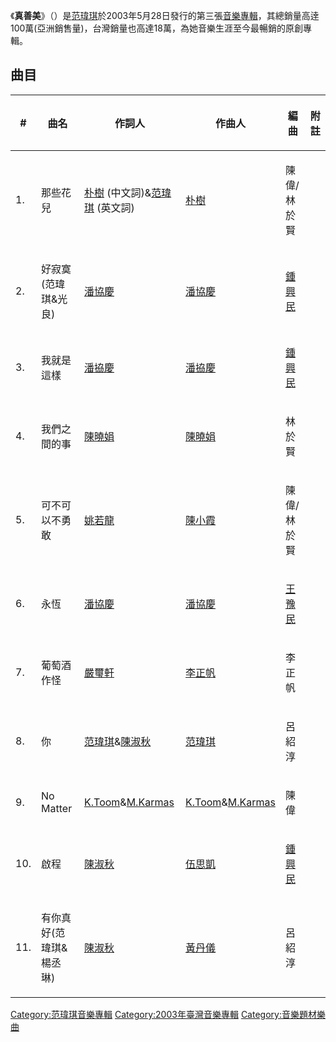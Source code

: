 {{article issues
|
{{Expand|time=2011-01-22T08:24:38+00:00}}
{{Intromissing|time=2011-01-22T08:24:38+00:00}}
{{Unreferenced|time=2011-01-22T08:24:38+00:00}}
}}
{{Album infobox |
  Name        = 真善美　The Sound of Music |
  Type        = 專輯 |
  Artist      = [[范瑋琪|范瑋琪]] |
  Cover       = |
  Background  = |
  Released    = 2003年5月28日 <small>([[中華民國|臺灣]])</small> |
  Recorded    =  |
  Genre       = [[流行音樂|流行音樂]]|
  Length      =  |
  Label       = [[福茂唱片|福茂唱片]]|
  Producer    =  |
  Reviews     =  |
  Last album  = [[太陽_(范瑋琪專輯)|太陽　The Sun]] <br />(2001) |
  This album  = '''真善美　The Sound Of Music''' <br />(2003) |
  Next album  = [[最初的夢想_(歌曲)|最初的夢想 新歌+精選]] <br />(2004)|
|}}
《'''真善美'''》（{{lang-en|'''The Sound of Music'''}}）是[[范瑋琪|范瑋琪]]於2003年5月28日發行的第三張[[音樂專輯|音樂專輯]]，其總銷量高逹100萬(亞洲銷售量)，台灣銷量也高達18萬，為她音樂生涯至今最暢銷的原創專輯。

==曲目==
{| class="wikitable"
|-
!#
!曲名
!作詞人
!作曲人
!編曲
!附註
|-
| 1. || 那些花兒 || [[朴樹|朴樹]] (中文詞)&[[范瑋琪|范瑋琪]] (英文詞) || [[朴樹|朴樹]] || 陳偉/林於賢||
|-
| 2. || 好寂寞(范瑋琪&光良) || [[潘協慶|潘協慶]]|| [[潘協慶|潘協慶]] ||[[鍾興民|鍾興民]] || 
|-
| 3. || 我就是這樣 || [[潘拹慶|潘拹慶]]|| [[潘拹慶|潘拹慶]] ||[[鍾興民|鍾興民]]||
|-
| 4. || 我們之間的事  || [[陳曉娟|陳曉娟]] || [[陳曉娟|陳曉娟]] || 林於賢||
|-
| 5. || 可不可以不勇敢 || [[姚若龍|姚若龍]]|| [[陳小霞|陳小霞]] ||陳偉/林於賢 ||
|-
| 6. || 永恆 || [[潘協慶|潘協慶]] || [[潘協慶|潘協慶]] ||[[王豫民|王豫民]]||
|-
| 7. || 葡萄酒作怪 || [[嚴璽軒|嚴璽軒]] || [[李正帆|李正帆]]||李正帆||
|-
| 8. || 你 || [[范瑋琪|范瑋琪]]&[[陳淑秋|陳淑秋]] || [[范瑋琪|范瑋琪]] ||呂紹淳||
|-
| 9. || No Matter || [[K.Toom|K.Toom]]&[[M.Karmas|M.Karmas]] || [[K.Toom|K.Toom]]&[[M.Karmas|M.Karmas]] ||陳偉||
|-
| 10. || 啟程 || [[陳淑秋|陳淑秋]] || [[伍思凱|伍思凱]] ||[[鍾興民|鍾興民]]||
|-
| 11. || 有你真好(范瑋琪&楊丞琳) || [[陳淑秋|陳淑秋]] || [[黃丹儀|黃丹儀]] ||呂紹淳||
|}
[[Category:范瑋琪音樂專輯|Category:范瑋琪音樂專輯]]
[[Category:2003年臺灣音樂專輯|Category:2003年臺灣音樂專輯]]
[[Category:音樂題材樂曲|Category:音樂題材樂曲]]